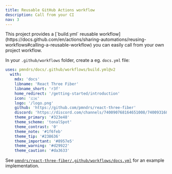```yaml
---
title: Reusable GitHub Actions workflow
description: Call from your CI
nav: 3
---
```


<Intro>
  This project provides a [`build.yml` reusable workflow](https://docs.github.com/en/actions/sharing-automations/reusing-workflows#calling-a-reusable-workflow) you can easily call from your own project workflow.
</Intro>

In your `.github/workflows` folder, create a eg. `docs.yml` file:

```yml
uses: pmndrs/docs/.github/workflows/build.yml@v2
  with:
    mdx: 'docs'
    libname: 'React Three Fiber'
    libname_short: 'r3f'
    home_redirect: '/getting-started/introduction'
    icon: '🇨🇭'
    logo: '/logo.png'
    github: 'https://github.com/pmndrs/react-three-fiber'
    discord: 'https://discord.com/channels/740090768164651008/740093168770613279'
    theme_primary: '#323e48'
    theme_scheme: 'tonalSpot'
    theme_contrast: '0'
    theme_note: '#1f6feb'
    theme_tip: '#238636'
    theme_important: '#8957e5'
    theme_warning: '#d29922'
    theme_caution: '#da3633'
```

See [`pmndrs/react-three-fiber/.github/workflows/docs.yml`](https://github.com/pmndrs/react-three-fiber/blob/master/.github/workflows/docs.yml) for an example implementation.
